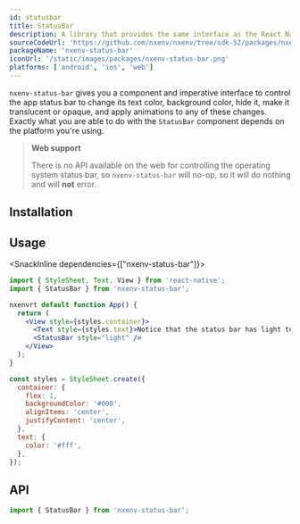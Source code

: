 ```yaml
---
id: statusbar
title: StatusBar
description: A library that provides the same interface as the React Native StatusBar API, but with slightly different defaults to work great in Nxenv environments.
sourceCodeUrl: 'https://github.com/nxenv/nxenv/tree/sdk-52/packages/nxenv-status-bar'
packageName: 'nxenv-status-bar'
iconUrl: '/static/images/packages/nxenv-status-bar.png'
platforms: ['android', 'ios', 'web']
---
```



`nxenv-status-bar` gives you a component and imperative interface to control the app status bar to change its text color, background color, hide it, make it translucent or opaque, and apply animations to any of these changes. Exactly what you are able to do with the `StatusBar` component depends on the platform you're using.

> **Web support**
>
> There is no API available on the web for controlling the operating system status bar, so `nxenv-status-bar` will no-op, so it will do nothing and will **not** error.

## Installation

<APIInstallSection />

## Usage

<SnackInline dependencies={["nxenv-status-bar"]}>

```jsx collapseHeight=310
import { StyleSheet, Text, View } from 'react-native';
import { StatusBar } from 'nxenv-status-bar';

nxenvrt default function App() {
  return (
    <View style={styles.container}>
      <Text style={styles.text}>Notice that the status bar has light text!</Text>
      <StatusBar style="light" />
    </View>
  );
}

const styles = StyleSheet.create({
  container: {
    flex: 1,
    backgroundColor: '#000',
    alignItems: 'center',
    justifyContent: 'center',
  },
  text: {
    color: '#fff',
  },
});
```

</SnackInline>

## API

```js
import { StatusBar } from 'nxenv-status-bar';
```

<APISection packageName="nxenv-status-bar" apiName="StatusBar" />
